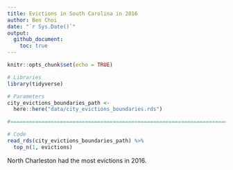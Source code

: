 ```yaml
---
title: Evictions in South Carolina in 2016
author: Ben Choi
date: "`r Sys.Date()`"
output: 
  github_document:
    toc: true
---
```


```r
knitr::opts_chunk$set(echo = TRUE)
```

```r
# Libraries
library(tidyverse)

# Parameters
city_evictions_boundaries_path <- 
  here::here("data/city_evictions_boundaries.rds")

#===============================================================================

# Code
read_rds(city_evictions_boundaries_path) %>% 
  top_n(1, evictions)
```

North Charleston had the most evictions in 2016.
